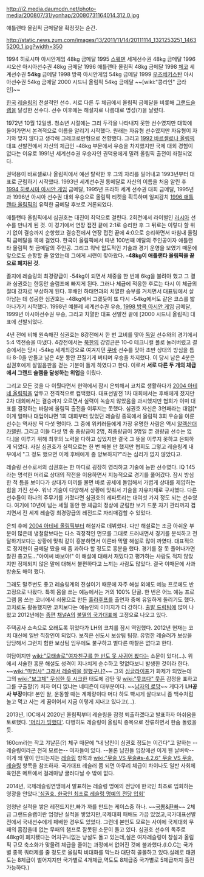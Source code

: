 http://i2.media.daumcdn.net/photo-media/200807/31/yonhap/20080731164014.312.0.jpg

애틀랜타 올림픽 금메달을 확정짓는 순간.

http://static.news.zum.com/images/13/2011/11/14/20111114_1321253251_14635200_1.jpg?width=350

1994 히로시마 아시안게임 48kg 금메달
1995 [[스웨덴]] 세계선수권 48kg 금메달
1996 샤오산 아시아선수권 48kg 금메달
1996 애틀랜타 올림픽 48kg 금메달
1998 [[체코]] 세계선수권 '''54kg''' 금메달
1998 방콕 아시안게임 54kg 금메달
1999 [[우즈베키스탄]] 아시아선수권 54kg 금메달
2000 시드니 올림픽 54kg 금메달
~~[wiki:"콩라인" 금라인]~~

[[한국]] [[레슬링]]의 전설적인 선수. 서로 다른 두 체급에서 올림픽 금메달을 비롯해 [[그랜드슬램]]을 달성한 선수다. 선수 이후에는 해설자로 나름대로 명성(?)을 날렸다.

1972년 10월 12일생. 청소년 시절에는 그리 두각을 나타내지 못한 선수였지만 대학에 들어가면서 본격적으로 이름을 알리기 시작했다. 원래는 자유형 선수였지만 자유형이 자기와 맞지 않다고 생각해 그레코로만형으로 전향했다. 그리고 [[1992 바르셀로나 올림픽]] 대표 선발전에서 자신의 체급인 -48kg 부문에서 우승을 차지했지만 국제 대회 경험이 없다는 이유로 1991년 세계선수권 우승자인 권덕용에게 밀려 올림픽 출전이 좌절되었다.

권덕용이 바르셀로나 올림픽에서 예선 탈락한 후 그의 자리를 밀어내고 1993년부터 대표로 군림하기 시작했다. 1993년 세계선수권 동메달로 자신의 이름을 처음 알린 후 [[1994 히로시마 아시안 게임]] 금메달, 1995년 프라하 세계 선수권 대회 금메달, 1995년과 1996년 아시아 선수권 대회 우승으로 올림픽 티켓을 획득하며 일찌감치 [[1996 애틀랜타 올림픽]]의 유력한 금메달 후보로 거론되었다.

애틀랜타 올림픽에서 심권호는 대진이 최악으로 걸린다. 2회전에서 라이벌인 [[러시아]] 선수를 만나게 된 것. 이 경기에서 연장 접전 끝에 2:1로 승리한 후 그 뒤로는 이렇다 할 위기 없이 결승까지 순항했고 결승전에서 연장 접전 끝에 4:0으로 승리하면서 마침내 올림픽 금메달을 목에 걸었다. 한국이 올림픽에서 따낸 100번째 메달의 주인공이자 애틀랜타 올림픽 첫 금메달의 주인공. 그리고 워낙 압도적인 기술과 경기 운영을 보였기 때문에 앞으로도 순항할 줄 알았는데 그에게 시련이 찾아왔다. '''-48kg이 애틀랜타 올림픽을 끝으로 폐지된 것'''.

졸지에 레슬링의 최경량급이 -54kg이 되면서 체중을 한 번에 6kg을 불려야 했고 그 결과 심권호는 한동안 슬럼프에 빠지게 된다. 그러나 체급에 적응한 후로는 다시 이 체급의 절대 강자로 부상하게 된다. 후배인 하태연과의 치열한 승부를 거치면서 대표팀에서 살아남는 데 성공한 심권호는 -48kg에서 그랬듯이 또 다시 -54kg에서도 같은 코스를 밟아나가기 시작했다. 1998년 예블레 세계선수권 우승, [[1998 방콕 아시안 게임]] 금메달, 1999년 아시아선수권 우승, 그리고 치열한 대표 선발전 끝에 [2000 시드니 올림픽] 대표에 선발되었다.

4년 전에 비해 원숙해진 심권호는 8강전에서 한 번 고비를 맞아 [[독일]] 선수와의 경기에서 5:4 역전승을 따냈다. 4강전에서는 [[북한]]의 강영균은 10-0 테크니컬 폴로 눌러버렸고 결승에서는 당시 -54kg 세계최강으로 여겨지던 [[쿠바]] 선수를 맞아 초반 상대의 방심을 틈타 8-0을 만들고 남은 4분 동안 끈질기게 버티며 우승을 차지했다. 이 당시 남은 4분은 심권호에게 살얼음판을 걷는 기분이 들게 하였다고 한다. 이로서 '''서로 다른 두 개의 체급에서 그랜드 슬램을 달성하는 위업'''을 이뤘다.

그리고 모든 것을 다 이뤘다면서 현역에서 잠시 은퇴해서 코치로 생활하다가 [[2004 아테네 올림픽]]을 앞두고 전격적으로 컴백했다. 대표선발전 1차 대회에서는 후배에게 졌지만 2차 대회에서는 결승까지 오르면서 실력이 녹슬지 않았음을 과시했지만 협회가 이미 대표를 결정하는 바람에 올림픽 출전을 이루지는 못했다. 심권호 자신은 3연패라는 대업[* 이게 얼마나 대업이냐면 1회 대회부터 있었던 레슬링 종목에서 올림픽 3회 우승을 이룬 선수는 역사상 딱 다섯 명이다. 그 중에 위키러들에게 가장 유명한 사람은 역시 [[알렉산더 카렐린]]. 그리고 이들 다섯 명 중 중량급이 2명, 최중량급이 3명일 뿐 경량급 선수는 없다.]을 이루기 위해 최후의 노력을 다하고 싶었지만 결국 그 뜻을 이루지 못하고 은퇴하게 되었다. 사실 심권호가 실력으로는 한 번 해볼 만 했지만 협회도 그렇고 레슬링계 내부에서 "그 정도 했으면 이제 후배에게 좀 양보하지?"라는 심리가 없지 않았다고.

레슬링 선수로서의 심권호는 한 마디로 굉장히 영리하고 기술에 능한 선수였다. IQ 145라는 명석한 머리로 상대의 작전을 이용하면서 지능적으로 경기를 풀어갔다. 잠시 방심한 척 틈을 보이다가 상대가 미끼를 물면 바로 공세에 돌입해서 가볍게 상대를 제압하는 힘을 가진 선수. 워낙 기술이 다양해서 상황에 맞춰서 기술을 자유자재로 구사했다. 다른 선수들이 하나의 주무기를 가졌다면 심권호의 레파토리는 대여섯 가지 정도 되는 선수였다. 여기에 10년이 넘는 세월 동안 한 체급의 정상에 군림한 보기 드문 자기 관리까지 겹치면서 전 세계 레슬링 최경량급의 레전드로 자리매김할 수 있었다.

은퇴 후에 [[2004 아테네 올림픽]]부터 해설자로 데뷔했다. 다만 해설로는 조금 아쉬운 부분이 많은데 냉철함보다는 다소 격정적인 면모를 그대로 드러내면서 경기를 분석하고 전달하기보다는 상황에 맞춰 같이 흥분하면서 이른바 막말 해설로 많이 까였다. 대표적으로 정지현이 금메달 땄을 때 좀 과하다 할 정도로 흥분을 했다. 경기를 잘 못 풀어나가면 찰진 충고도..."야이씨 바보야!" 이 해설에 대해서 재밌다고 평가하는 사람도 적지 않았지만 정제되지 않은 말에 대해서 불편하다고 느끼는 사람도 많았다. 결국 이때문에 사과방송도 해야 했다.

그래도 말주변도 좋고 레슬링계의 전설이기 때문에 자주 해설 외에도 예능 프로에도 반 고정으로 나왔다. 특히 몸을 쓰는 예능에서는 거의 100% 단골. 한 번은 어느 예능 프로그램 몸 쓰는 코너에서 쇠봉으로 만든 [[훌라후프]]를 출연자 중에 유일하게 돌리기도 했다. 코치로도 활동했지만 코치보다는 예능인의 이미지가 더 강하다. [[출발 드림팀]]에 많이 나왔고 2012년에는 [[종편]] [[채널A]]의 [[불멸의 국가대표]]에 고정으로 나오고 있다.

주택공사 소속으로 오래도록 뛰었다가 LH의 코치를 잠시 역임했다. 2012년 현재는 코치 대신에 일반 직장인이 되었다. 보직은 신도시 보상팀 팀장. 유명한 레슬러가 보상을 담당해서 그런지 험한 보상팀 임무에도 불구하고 별다른 마찰은 없다고 한다.

여담이지만 [[wiki:"모태솔로"여자친구를 한 번도 못 사귀어 봤다]]는 소문이 있다(...). 위에서 서술한 흥분 해설도 성격이 지나치게 순수하고 멋없다보니 발생한 것이라 한다. ~~[[wiki:"마법사" 그래서 레슬링을 잘했구나?]]~~ 그의 [http://cfile2.uf.tistory.com/original/273AE23D51D0431128BC8A 싱글라이프]가 화제가 되었는데 그의 [[wiki:"보그체" 무심한 듯 시크]]한 태도에 감탄 및 [[wiki:"웃프다" 웃픈]] 감정을 표하고 그를 구출할(?) 처자 어디 없냐는 네티즌이 대부분이다. ~~[[남자의 로망]]~~ 게다가 '''LH공사 부장'''이다! 본인 왈, 운동할 때는 계체량이다 머다 하도 빡시게 살다보니 좀 백수처럼 놀고 먹고 사는 게 꿈이어서 지금 이렇게 지내고 있다고(...).

2013년, IOC에서 2020년 올림픽부터 레슬링을 잠정 퇴출하겠다고 발표하자 아쉬움을 토로했다. [http://news.naver.com/main/read.nhn?mode=LSD&mid=sec&sid1=107&oid=079&aid=0002441725 '머리가 띵했다']. 다행히도 레슬링이 올림픽 종목으로 잔류하면서 한숨 돌렸을 듯.

160cm라는 작고 갸날픈(?) 체구 때문에 "내 남친이 심권호 정도는 이긴다"고 말하는 --레슬링이라곤 전혀 모르는-- 여자들이 있다. --물론 남친들 입장에선 이게 웬 날벼락-- 이게 왜 말이 안되는지는 [[레슬링]] 항목과 [[wiki:"무술 VS 무술#s-4.2.6" 무술 VS 무술, 레슬링]] 항목을 참조하자. 국가대표 레슬러 쯤 되면 아무리 체급이 차이나도 일반 사회체육인은 메트에서 걸레마냥 굴러다닐 수 밖에 없다. 

2014년, 국제레슬링연맹에서 발표하는 레슬링 명예의 전당에 한국인 최초로 입회하는 영광을 안았다.[http://sports.news.naver.com/sports/index.nhn?category=general&ctg=news&mod=read&office_id=001&article_id=0007105164 '심권호, 한국인 최초로 레슬링 명예의 전당 입회']


엄청난 실적을 쌓은 레전드지만,빠가 까를 만드는 케이스중 하나. ~~[[국뽕]]&[[환빠]]~~
2체급 그랜드슬램이란 엄청난 실적을 쌓았지만,국제대회 패배도 가끔 있었고,국가대표선발전에서 국내선수에게 패배한 경우도 있었다. 그런데 본인도 모르는 사이에 국제대회 무패의 흠잡을데 없는 무패의 챔프로 잘못된 소문이 돌고 있다. 심권호 선수의 독주로 48kg이 폐지됐다는 어처구니없는 낭설도 돌고 있는데,실은 여자레슬링이 창설과 올림픽 규모 축소화가 맞물려 체급을 줄이는 과정에서 없어진 것에 불과했다.(I.O.C는 국가별 종목 쿼터제를 줄 정도로 올림픽 비대화를 막느라 대단히 골몰하고 있다.실례로 태권도는 8체급이 벌어지지만 국가별로 4개체급,역도도 8체급중 국가별로 5체급까지 출전가능하다.)

